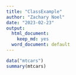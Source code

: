 ```yaml
---
title: "ClassExample"
author: "Zachary Noel"
date: "2023-02-23"
output: 
  html_document: 
    keep_md: yes
  word_document: default
---
```


```r
data("mtcars")
summary(mtcars)
```



